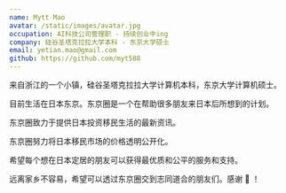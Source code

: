 ```yaml
---
name: Mytt Mao
avatar: /static/images/avatar.jpg
occupation: AI科技公司管理职 - 持续创业中ing
company: 硅谷圣塔克拉拉大学本科 - 东京大学硕士
email: yetian.mao@gmail.com
github: https://github.com/myt588
---
```


来自浙江的一个小镇，硅谷圣塔克拉拉大学计算机本科，东京大学计算机硕士。

目前生活在日本东京。东京圈是一个在帮助很多朋友来日本后所想到的计划。

东京圈致力于提供日本投资移民生活的最新资讯。

东京圈努力将日本移民市场的价格透明公开化。

希望每个想在日本定居的朋友可以获得最优质和公平的服务和支持。

远离家乡不容易，希望可以透过东京圈交到志同道合的朋友们。感谢 🙏 ！
